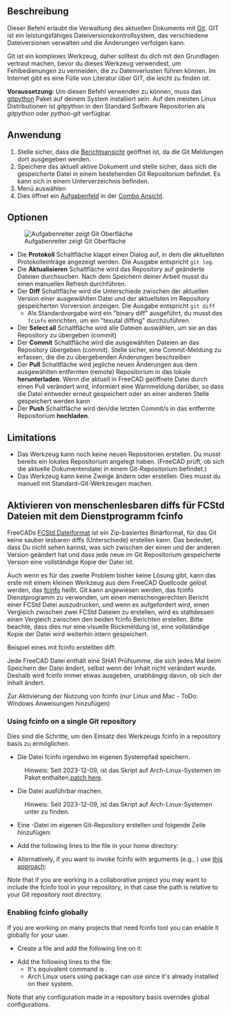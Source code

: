 <languages/>

{{GuiCommand/de
|Name=WebTools Git‏‎
|Name/de=WebWerkzeuge Git‏‎
|MenuLocation=WebWerkzeuge → Git
|Workbenches=[[WebTools_Workbench/de|Arbeitsbereich WebWerkzeuge]]
|Version=0.17
}}

{{VeryImportantMessage|Beginnend mit FreeCAD v0.17 wurde dieses Werkzeug aus dem Arbeitsbereich Arch entfernt und ist nun Teil des externen Arbeitsbereichs [[WebTools_Workbench/de|WebTools]], der über das Menü Werkzeuge → [[Image:AddonManager.svg|24px]] [[Std_AddonMgr/de|Addon-Manager]] installiert werden kann.
}}

<span id="Description"></span>
==Beschreibung==

Dieser Befehl erlaubt die Verwaltung des aktuellen Dokuments mit [https://de.wikipedia.org/wiki/Git Git]. GIT ist ein leistungsfähiges Dateiversionskontrollsystem, das verschiedene Dateiversionen verwalten und die Änderungen verfolgen kann.

Git ist ein komplexes Werkzeug, daher solltest du dich mit den Grundlagen vertraut machen, bevor du dieses Werkzeug verwendest, um Fehlbedienungen zu vermeiden, die zu Datenverlusten führen können. Im Internet gibt es eine Fülle von Literatur über GIT, die leicht zu finden ist.

'''Voraussetzung:''' Um diesen Befehl verwenden zu können, muss das [https://github.com/gitpython-developers/GitPython gitpython] Paket auf deinem System installiert sein. Auf den meisten Linux Distributionen ist gitpython in den Standard Software Repositorien als ''gitpython'' oder ''python-git'' verfügbar.

<span id="Usage"></span>
==Anwendung==

# Stelle sicher, dass die [[Report_view/de|Berichtsansicht]] geöffnet ist, da die Git Meldungen dort ausgegeben werden.
# Speichere das aktuell aktive Dokument und stelle sicher, dass sich die gespeicherte Datei in einem bestehenden Git Repositorium befindet. Es kann sich in einem Unterverzeichnis befinden.
# Menü auswählen {{MenuCommand|Web Werkzeuge → [[Image:WebTools_Git.svg|16px]] [[WebTools_Git/de|Git]]}}
# Dies öffnet ein [[Task_panel/de|Aufgabenfeld]] in der [[Combo_view/de|Combo Ansicht]].

<span id="Options"></span>
==Optionen==

[[Image:Arch Git panel.jpg|thumb|Aufgabenreiter zeigt Git Oberfläche]]

* Die '''Protokoll''' Schaltfläche klappt einen Dialog auf, in dem die aktuellsten Protokolleinträge angezeigt werden. Die Ausgabe entspricht <code>git log</code>.
* Die '''Aktualisieren''' Schaltfläche wird das Repository auf geänderte Dateien durchsuchen. Nach dem Speichern deiner Arbeit musst du einen manuellen Refresh durchführen.
* Der '''Diff''' Schaltfläche wird die Unterschiede zwischen der aktuellen Version einer ausgewählten Datei und der aktuellsten im Repository gespeicherten Vorversion anzeigen. Die Ausgabe entspricht <code>git diff</code>
** Als Standardvorgabe wird ein "binary diff" ausgeführt, du musst das <code>fcinfo</code> einrichten, um ein "texutal diffing" durchzuführen.
* Der '''Select all''' Schaltfläche wird alle Dateien auswählen, um sie an das Repository zu übergeben (commit)
* Der '''Commit''' Schaltfläche wird die ausgewählten Dateien an das Repository übergeben (commit). Stelle sicher, eine Commit-Meldung zu erfassen, die die zu übergebenden Änderungen beschreiben
* Der '''Pull''' Schaltfläche wird jegliche neuen Änderungen aus dem ausgewählten entfernten (remote) Repositorium in das lokale '''herunterladen'''. Wenn die aktuell in FreeCAD geöffnete Datei durch einen Pull verändert wird, informiert eine Warnmeldung darüber, so dass die Datei entweder erneut gespeichert oder an einer anderen Stelle gespeichert werden kann
* Der '''Push''' Schaltfläche wird den/die letzten Commit/s in das entfernte Repositorium '''hochladen'''.

==Limitations==

* Das Werkzeug kann noch keine neuen Repositorien erstellen. Du musst bereits ein lokales Repositorium angelegt haben. (FreeCAD prüft, ob sich die aktuelle Dokumentendatei in einem Git-Repositorium befindet.)
* Das Werkzeug kann keine Zweige ändern oder erstellen. Dies musst du manuell mit Standard-Git-Werkzeugen machen.

<span id="Enabling_human-readable_diffs_for_FCStd_files_with_the_fcinfo_utility"></span>
==Aktivieren von menschenlesbaren diffs für FCStd Dateien mit dem Dienstprogramm fcinfo==

FreeCADs [[File_Format_FCStd/de|FCStd Dateiformat]] ist ein Zip-basiertes Binärformat, für das Git keine sauber lesbaren diffs (Unterschiede) erstellen kann. Das bedeutet, dass Du nicht sehen kannst, was sich zwischen der einen und der anderen Version geändert hat und dass jede neue im Git Repositorium gespeicherte Version eine vollständige Kopie der Datei ist.

Auch wenn es für das zweite Problem bisher keine Lösung gibt, kann das erste mit einem kleinen Werkzeug aus dem FreeCAD Quellcode gelöst werden, das [https://github.com/FreeCAD/FreeCAD/blob/master/src/Tools/fcinfo fcinfo] heißt. Git kann angewiesen werden, das fcinfo Dienstprogramm zu verwenden, um einen menschengerechten Bericht einer FCStd Datei auszudrucken, und wenn es aufgefordert wird, einen Vergleich zwischen zwei FCStd Dateien zu erstellen, wird es stattdessen einen Vergleich zwischen den beiden fcinfo Berichten erstellen. Bitte beachte, dass dies nur eine visuelle Rückmeldung ist, eine vollständige Kopie der Datei wird weiterhin intern gespeichert.

Beispiel eines mit fcinfo erstellten diff:

{{Code|code=
diff --git a/testhouse.FcStd b/testhouse.FcStd
index 08077b6..985b1d8 100644
--- a/testhouse.FcStd
+++ b/testhouse.FcStd
@@ -1,26 +1,25 @@
-Document: /tmp/43un09_testhouse.FcStd (442K)
-   SHA1: 67c1985a45d93cba57d5bf44490897aba460100d
+Document: /tmp/zfXoDd_testhouse.FcStd (370K)
+   SHA1: db1cb5fca18af7bfdca849028f40550df4d845cb
    Comment : This is a test house to showcase FreeCAD's BIM worflow and IFC export capabilities
    Company : uncreated.net
    CreatedBy : Yorik van Havre
    CreationDate : Fri May  9 12:05:54 2014 
    FileVersion : 1
    Id : 
-   Label : testhouse
-   LastModifiedBy : Yorik van Havre
-   LastModifiedDate : 2016-06-28T17:05:57-03:00
+   Label : testhouse2
+   LastModifiedBy : Yorik van Havre
+   LastModifiedDate : Sat Sep 13 20:46:36 2014
+
    License : CC-BY 3.0
    LicenseURL : http://creativecommons.org/licenses/by/3.0/
-   ProgramVersion : 0.17R7800 (Git)
-   TipName : 
+   ProgramVersion : 0.15R3989 (Git)
    Uid : 67e62d8a-6674-4358-92fe-615443be887a
-   Objects: (231)
+   Objects: (221)
        Annotation : Drawing::FeatureViewAnnotation
        Annotation001 : Drawing::FeatureViewAnnotation
        Annotation002 : Drawing::FeatureViewAnnotation
        Annotation003 : Drawing::FeatureViewAnnotation
-       Annotation004 : Drawing::FeatureViewAnnotation
-       Annotation005 : Drawing::FeatureViewAnnotation
        Array : Part::FeaturePython (9K)
        Box : Part::Box (2K)
        Building : App::DocumentObjectGroupPython
@@ -110,7 +109,7 @@ Document: /tmp/43un09_testhouse.FcStd (442K)
        Floor : App::DocumentObjectGroupPython
        Floor001 : App::DocumentObjectGroupPython
        Floor002 : App::DocumentObjectGroupPython
-       Frame : Part::FeaturePython (89K)
}}

Jede FreeCAD Datei enthält eine SHA1 Prüfsumme, die sich jedes Mal beim Speichern der Datei ändert, selbst wenn der Inhalt nicht verändert wurde. Deshalb wird fcinfo immer etwas ausgeben, unabhängig davon, ob sich der Inhalt ändert.

Zur Aktivierung der Nutzung von fcinfo (nur Linux und Mac - ToDo: Windows Anweisungen hinzufügen)

=== Using fcinfo on a single Git repository ===

Dies sind die Schritte, um den Einsatz des Werkzeugs fcinfo in a repository basis zu ermöglichen.
* Die Datei fcinfo irgendwo im eigenen Systempfad speichern.
: Hinweis: Seit 2023-12-09, ist das Skript {{Incode|fcinfo}} auf Arch-Linux-Systemen im Paket {{Incode|freecad}} enthalten,[https://gitlab.archlinux.org/archlinux/packaging/packages/freecad/-/commit/4419bfbfdb670abebd7f2e6ed93194e819781f7d patch here].
* Die Datei ausführbar machen.
:  Hinweis: Seit 2023-12-09, ist das Skript {{Incode|fcinfo}} auf Arch-Linux-Systemen unter {{Incode|/usr/bin/fcinfo}} zu finden.
* Eine {{Incode|.gitattributes}}-Datei im eigenen Git-Repository erstellen und folgende Zeile hinzufügen:

: {{Code|lang=text|code=
*.FCStd diff=fcinfo
}}

* Add the following lines to the {{Incode|.gitconfig}} file in your home directory:

: {{Code|lang=text|code=
[diff "fcinfo"]
textconv = /path/to/fcinfo
}}

* Alternatively, if you want to invoke fcinfo with arguments (e.g., {{Incode|--gui}}) use [https://stackoverflow.com/questions/55601430/how-to-pass-a-filename-argument-gitconfig-diff-textconv this approach]:

: {{Code|lang=text|code=
[diff "fcinfo"]
textconv = sh -c '/path/to/fcinfo --gui "$0"'XD
}}

Note that if you are working in a collaborative project you may want to include the fcinfo tool in your repository, in that case the path is relative to your Git repository root directory.

=== Enabling fcinfo globally ===

If you are working on many projects that need fcinfo tool you can enable it globally for your user.
* Create a {{Incode|$HOME/.config/git/attributes}} file and add the following line on it:

: {{Code|lang=text|code=
*.FCStd diff=fcinfo
}}

* Add the following lines to the {{Incode|$HOME/.config/git/config}} file:
** It's equivalent command is {{Incode|git config --global diff.fcinfo.textconv "/path/to/fcinfo"}}.
** Arch Linux users using {{Incode|freecad}} package can use {{Incode|textconv = fcinfo}} since it's already installed on their system.

: {{Code|lang=text|code=
[diff "fcinfo"]
textconv = /path/to/fcinfo
}}

Note that any configuration made in a repository basis overrides global configurations.